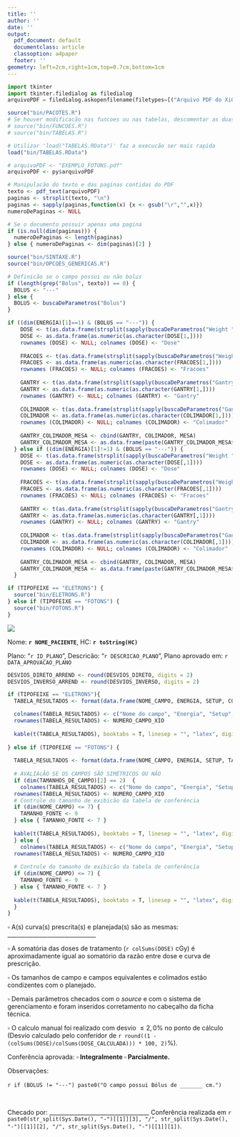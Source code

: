 ```yaml
---
title: ''
author: ''
date: ''
output:
  pdf_document: default
  documentclass: article
  classoption: a4paper
  footer: ''
geometry: left=2cm,right=1cm,top=0.7cm,bottom=1cm
---
```


\pagenumbering{gobble}

```python
import tkinter
import tkinter.filedialog as filedialog
arquivoPDF = filedialog.askopenfilename(filetypes=[("Arquivo PDF do XiO", ".pdf")], initialdir='shell:MyComputerFolder', title="Selecione o PDF para conferência")
```

```r
source("bin/PACOTES.R")
# Se houver modificacão nas funcoes ou nas tabelas, descomentar as duas linhas abaixo. 
# source("bin/FUNCOES.R")
# source("bin/TABELAS.R")

# Utilizar 'load("TABELAS.RData")' faz a execucão ser mais rapida
load("bin/TABELAS.RData")
```

```r
# arquivoPDF <- "EXEMPLO_FOTONS.pdf"
arquivoPDF <- py$arquivoPDF

# Manipulacão do texto e das paginas contidas do PDF
texto <- pdf_text(arquivoPDF)
paginas <- strsplit(texto, "\n")
paginas <- sapply(paginas,function(x) {x <- gsub("\r","",x)})
numeroDePaginas <- NULL

# Se o documento possuir apenas uma pagina
if (is.null(dim(paginas))) {
  numeroDePaginas <- length(paginas)
} else { numeroDePaginas <- dim(paginas)[2] }
```

```r
source("bin/SINTAXE.R")
source("bin/OPCOES_GENERICAS.R")
```

```r
# Definicão se o campo possui ou não bolus
if (length(grep("Bolus", texto)) == 0) {
  BOLUS <- "---"
} else {
  BOLUS <- buscaDeParametros("Bolus")
}

if ((dim(ENERGIA)[1]==1) & (BOLUS == "---")) {
    DOSE <- t(as.data.frame(strsplit(sapply(buscaDeParametros("Weight "), function(x) {x <- gsub("/"," ",x)}), " "))[1,])
    DOSE <- as.data.frame(as.numeric(as.character(DOSE[1,])))
    rownames (DOSE) <- NULL; colnames (DOSE) <- "Dose"
    
    FRACOES <- t(as.data.frame(strsplit(sapply(buscaDeParametros("Weight "), function(x) {x <- gsub("/"," ",x)}), " "))[2,])
    FRACOES <- as.data.frame(as.numeric(as.character(FRACOES[1,])))
    rownames (FRACOES) <- NULL; colnames (FRACOES) <- "Fracoes"
    
    GANTRY <- t(as.data.frame(strsplit(sapply(buscaDeParametros("Gantry"), function(x) {x <- gsub("/"," ",x)}), " "))[1,])
    GANTRY <- as.data.frame(as.numeric(as.character(GANTRY[1,])))
    rownames (GANTRY) <- NULL; colnames (GANTRY) <- "Gantry"
    
    COLIMADOR <- t(as.data.frame(strsplit(sapply(buscaDeParametros("Gantry"), function(x) {x <- gsub("/"," ",x)}), " "))[2,])
    COLIMADOR <- as.data.frame(as.numeric(as.character(COLIMADOR[1,])))
    rownames (COLIMADOR) <- NULL; colnames (COLIMADOR) <- "Colimador"
    
    GANTRY_COLIMADOR_MESA <- cbind(GANTRY, COLIMADOR, MESA)
    GANTRY_COLIMADOR_MESA <- as.data.frame(paste(GANTRY_COLIMADOR_MESA$Gantry, GANTRY_COLIMADOR_MESA$Colimador, GANTRY_COLIMADOR_MESA$Mesa, sep = "/"))
  } else if ((dim(ENERGIA)[1]!=1) & (BOLUS == "---")) {
    DOSE <- t(as.data.frame(strsplit(sapply(buscaDeParametros("Weight "), function(x) {x <- gsub("/"," ",x)}), " ")))
    DOSE <- as.data.frame(as.numeric(as.character(DOSE[,1])))
    rownames (DOSE) <- NULL; colnames (DOSE) <- "Dose"
    
    FRACOES <- t(as.data.frame(strsplit(sapply(buscaDeParametros("Weight "), function(x) {x <- gsub("/"," ",x)}), " "))[2,])
    FRACOES <- as.data.frame(as.numeric(as.character(FRACOES[,1])))
    rownames (FRACOES) <- NULL; colnames (FRACOES) <- "Fracoes"
    
    GANTRY <- t(as.data.frame(strsplit(sapply(buscaDeParametros("Gantry"), function(x) {x <- gsub("/"," ",x)}), " "))[1,])
    GANTRY <- as.data.frame(as.numeric(as.character(GANTRY[,1])))
    rownames (GANTRY) <- NULL; colnames (GANTRY) <- "Gantry"
    
    COLIMADOR <- t(as.data.frame(strsplit(sapply(buscaDeParametros("Gantry"), function(x) {x <- gsub("/"," ",x)}), " "))[2,])
    COLIMADOR <- as.data.frame(as.numeric(as.character(COLIMADOR[,1])))
    rownames (COLIMADOR) <- NULL; colnames (COLIMADOR) <- "Colimador"
    
    GANTRY_COLIMADOR_MESA <- cbind(GANTRY, COLIMADOR, MESA)
    GANTRY_COLIMADOR_MESA <- as.data.frame(paste(GANTRY_COLIMADOR_MESA$Gantry, GANTRY_COLIMADOR_MESA$Colimador, GANTRY_COLIMADOR_MESA$Mesa, sep = "/"))
  }
```

```r
if (TIPOFEIXE == "ELETRONS") {
  source("bin/ELETRONS.R")
} else if (TIPOFEIXE == "FOTONS") {
  source("bin/FOTONS.R")
}
```

\newpage

![](FIGs/HEADER.png)

Nome: **`r NOME_PACIENTE`**, HC: **`r toString(HC)`**

Plano: "`r ID_PLANO`", Descricão: "`r DESCRICAO_PLANO`", Plano aprovado em: `r DATA_APROVACAO_PLANO`

```r
DESVIOS_DIRETO_ARREND <- round(DESVIOS_DIRETO, digits = 2)
DESVIOS_INVERSO_ARREND <- round(DESVIOS_INVERSO, digits = 2)

if (TIPOFEIXE == "ELETRONS"){
  TABELA_RESULTADOS <- format(data.frame(NOME_CAMPO, ENERGIA, SETUP, CONE, GANTRY_COLIMADOR_MESA, SSD, DOSE/FRACOES, DOSE, FRACOES, PROFUNDIDADE, ALGORITMO_CALCULO, F_RENDIMENTO_ELETRONS, F_DISTANCIA, F_ELETRONS_XiO, UM_XiO, UM_CALCULADA_INT, DESVIOS_DIRETO_ARREND, DOSE_CALCULADA, DESVIOS_INVERSO_ARREND, APROVACAO), digits = 4)

  colnames(TABELA_RESULTADOS) <- c("Nome do campo", "Energia", "Setup", "Cone", "Gantry/Colimador/Mesa (°)", "DFS (cm)", "Dose diária (cGy)", "Dose total (cGy)", "Nº aplicações", "Profundidade (cm)", "Algoritmo de cálculo", "Fator rendimento", "Fator distância", "Fator rendimento (XiO)", "UM XiO", "UM calculada", "Desvio (%)", "Dose calculada (cGy)", "Desvio (%)", "")
  rownames(TABELA_RESULTADOS) <- NUMERO_CAMPO_XIO
  
  kable(t(TABELA_RESULTADOS), booktabs = T, linesep = "", "latex", digits = 3, align = "c") %>% kable_styling(latex_options = c("striped", "condensed"),  stripe_color = "#99FF99", font_size = 10) %>% row_spec(dim(TABELA_RESULTADOS)[2], bold=T, background = "white") %>% column_spec(1, bold = T, italic = T) %>% row_spec(11, hline_after = T) %>% row_spec(14, hline_after = T) %>% row_spec(17, hline_after = T, bold = T) %>% row_spec(dim(TABELA_RESULTADOS)[2]-1, hline_after = T, bold = T) 
  
} else if (TIPOFEIXE == "FOTONS") {
  
  TABELA_RESULTADOS <- format(data.frame(NOME_CAMPO, ENERGIA, SETUP, TAMANHOS_DE_CAMPO, GANTRY_COLIMADOR_MESA, FILTROS_COM_ORIENTACAO, 100-PROFUNDIDADE, SSD, DOSE/FRACOES, DOSE, FRACOES, PROFUNDIDADE, CAMPO_EQUIVALENTE_XiO, Campo_COLIMADO_XiO, ALGORITMO_CALCULO, PDP_OU_TMR, F_CALIBRACAO, F_ABERTURA_COLIMADOR, F_RETROESPALHAMENTO, F_BANDEJA, F_FILTRO, F_DISTANCIA, F_OFF_AXIS, UM_XiO, UM_CALCULADA_INT, DESVIOS_DIRETO_ARREND, DOSE_CALCULADA, DESVIOS_INVERSO_ARREND, APROVACAO), digits = 4)
  
  # AVALIAcÃO SE OS CAMPOS SÃO SIMÉTRICOS OU NÃO
  if (dim(TAMANHOS_DE_CAMPO)[2] == 2)  {
    colnames(TABELA_RESULTADOS) <- c("Nome do campo", "Energia", "Setup", "X", "Y", "Gantry/Colimador/Mesa (°)", "Filtro", "DFS (cm)", "DFI (cm)", "Dose diária (cGy)", "Dose total (cGy)", "Nº aplicações", "Profundidade (cm)", "Campo equivalente (cm²)", "Campo colimado (cm²)", "Algoritmo de cálculo", "PDP ou TMR", "Fator de calibracão", "Fator abertura do colimador", "Fator retroespalhamento", "Fator bandeja", "Fator filtro", "Fator distância", "Fator off-axis", "UM XiO", "UM calculada", "Desvio UM (%)", "Dose calculada (cGy)", "Desvio Dose (%)", "")
  rownames(TABELA_RESULTADOS) <- NUMERO_CAMPO_XIO
  # Controle do tamanho de exibicão da tabela de conferência
  if (dim(NOME_CAMPO) <= 7) {
    TAMANHO_FONTE <- 9
  } else { TAMANHO_FONTE <- 7 }
  
  kable(t(TABELA_RESULTADOS), booktabs = T, linesep = "", "latex", digits = 3, align = "c") %>% kable_styling(latex_options = c("striped", "condensed"),  stripe_color = "#99FFFF", font_size = TAMANHO_FONTE) %>% row_spec(dim(TABELA_RESULTADOS)[2], bold=T, background = "white") %>% column_spec(1, bold = T, italic = T) %>% row_spec(13, hline_after = T) %>% row_spec(24, hline_after = T)%>% row_spec(27, hline_after = T, bold = T) %>% row_spec(29, hline_after = T, bold = T) %>% row_spec(16, hline_after = T)
  } else {
    colnames(TABELA_RESULTADOS) <- c("Nome do campo", "Energia", "Setup", "X1", "X2", "Y1", "Y2", "Gantry/Colimador/Mesa (°)", "Filtro", "DFS (cm)", "DFI (cm)", "Dose diária (cGy)", "Dose total (cGy)", "Nº aplicações", "Profundidade (cm)", "Campo equivalente (cm²)", "Campo colimado (cm²)", "Algoritmo de calculo", "PDP ou TMR", "Fator de calibração", "Fator abertura do colimador", "Fator retroespalhamento", "Fator bandeja", "Fator filtro", "Fator distância", "Fator off-axis", "UM XiO", "UM calculada", "Desvio UM (%)", "Dose calculada (cGy)", "Desvio Dose (%)", "")
  rownames(TABELA_RESULTADOS) <- NUMERO_CAMPO_XIO
  
  # Controle do tamanho de exibicão da tabela de conferência
  if (dim(NOME_CAMPO) <= 7) {
    TAMANHO_FONTE <- 9
  } else { TAMANHO_FONTE <- 7 }
  
  kable(t(TABELA_RESULTADOS), booktabs = T, linesep = "", "latex", digits = 3, align = "c") %>% kable_styling(latex_options = c("striped", "condensed"),  stripe_color = "#99FFFF", font_size = TAMANHO_FONTE) %>% row_spec(dim(TABELA_RESULTADOS)[2], bold=T, background = "white") %>% column_spec(1, bold = T, italic = T) %>% row_spec(15, hline_after = T) %>% row_spec(26, hline_after = T)%>% row_spec(29, hline_after = T, bold = T) %>% row_spec(31, hline_after = T, bold = T) %>% row_spec(18, hline_after = T)
  }
}
```

$\square$ A(s) curva(s) prescrita(s) e planejada(s) são as mesmas: _______________________________

$\square$ A somatória das doses de tratamento (`r colSums(DOSE)` cGy) é aproximadamente igual ao somatório da razão entre dose e curva de prescrição.

$\square$ Os tamanhos de campo e campos equivalentes e colimados estão condizentes com o planejado.

$\square$ Demais parâmetros checados com o *source* e com o sistema de gerenciamento e foram inseridos corretamento no cabeçalho da ficha técnica.

$\square$ O calculo manual foi realizado com desvio $\leqslant 2,0\%$ no ponto de cálculo (Desvio calculado pelo conferidor de `r round((1 - (colSums(DOSE)/colSums(DOSE_CALCULADA))) * 100, 2)`%).

Conferência aprovada: **$\square$ Integralmente     $\square$ Parcialmente.**

Observações:

`r if (BOLUS != "---") paste0("O campo possui Bólus de _______ cm.")`
$~$

$~$

Checado por: ___________________________________ Conferência realizada em `r paste0(str_split(Sys.Date(), "-")[[1]][3], "/", str_split(Sys.Date(), "-")[[1]][2], "/", str_split(Sys.Date(), "-")[[1]][1])`.